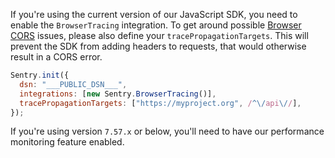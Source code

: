 If you're using the current version of our JavaScript SDK, you need to enable the `BrowserTracing` integration. To get around possible [Browser CORS](https://developer.mozilla.org/en-US/docs/Web/HTTP/CORS) issues, please also define your `tracePropagationTargets`. This will prevent the SDK from adding headers to requests, that would otherwise result in a CORS error.

```js
Sentry.init({
  dsn: "___PUBLIC_DSN___",
  integrations: [new Sentry.BrowserTracing()],
  tracePropagationTargets: ["https://myproject.org", /^\/api\//],
});
```

<Note>

If you're using version `7.57.x` or below, you'll need to have our <PlatformLink to="/performance/">performance monitoring</PlatformLink> feature enabled.

</Note>
